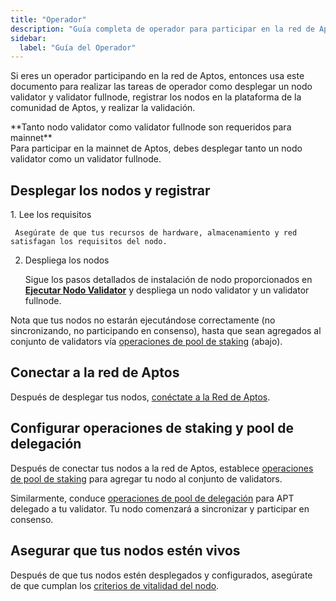 ```yaml
---
title: "Operador"
description: "Guía completa de operador para participar en la red de Aptos incluyendo despliegue de validator, conexión de red, configuración de staking, y mantener la vitalidad del nodo."
sidebar:
  label: "Guía del Operador"
---
```



Si eres un operador participando en la red de Aptos, entonces usa este documento para realizar las tareas de operador como desplegar un nodo validator y validator fullnode, registrar los nodos en la plataforma de la comunidad de Aptos, y realizar la validación.

<Aside type="note">
  **Tanto nodo validator como validator fullnode son requeridos para mainnet** <br />
  Para participar en la mainnet de Aptos, debes desplegar tanto un nodo validator como un validator fullnode.
</Aside>

## Desplegar los nodos y registrar

<Steps>
  1. Lee los requisitos

     Asegúrate de que tus recursos de hardware, almacenamiento y red satisfagan los requisitos del nodo.

  2. Despliega los nodos

     Sigue los pasos detallados de instalación de nodo proporcionados en [**Ejecutar Nodo Validator**](/es/network/nodes/validator-node/deploy-nodes)
     y despliega un nodo validator y un validator fullnode.
</Steps>

Nota que tus nodos no estarán ejecutándose correctamente (no sincronizando, no participando en consenso),
hasta que sean agregados al conjunto de validators vía [operaciones de pool de staking](/es/network/nodes/validator-node/connect-nodes/staking-pool-operations) (abajo).

## Conectar a la red de Aptos

Después de desplegar tus nodos, [conéctate a la Red de Aptos](/es/network/nodes/validator-node/connect-nodes/connect-to-aptos-network).

## Configurar operaciones de staking y pool de delegación

Después de conectar tus nodos a la red de Aptos, establece [operaciones de pool de staking](/es/network/nodes/validator-node/connect-nodes/staking-pool-operations) para agregar tu nodo al conjunto de validators.

Similarmente, conduce [operaciones de pool de delegación](/es/network/nodes/validator-node/connect-nodes/delegation-pool-operations) para APT delegado a tu validator. Tu nodo comenzará a sincronizar y participar en consenso.

## Asegurar que tus nodos estén vivos

Después de que tus nodos estén desplegados y configurados, asegúrate de que cumplan los [criterios de vitalidad del nodo](/es/network/nodes/validator-node/verify-nodes/node-liveness-criteria).
